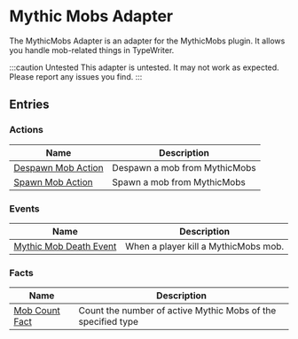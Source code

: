 # Mythic Mobs Adapter

The MythicMobs Adapter is an adapter for the MythicMobs plugin. It allows you handle mob-related things in TypeWriter.

:::caution Untested
This adapter is untested. It may not work as expected. Please report any issues you find.
:::

## Entries

### Actions

| Name | Description |
| ---- | ----------- |
| [Despawn Mob Action](MythicMobsAdapter/entries/action/despawn_mythicmobs_mob) | Despawn a mob from MythicMobs |
| [Spawn Mob Action](MythicMobsAdapter/entries/action/spawn_mythicmobs_mob) | Spawn a mob from MythicMobs |

### Events

| Name | Description |
| ---- | ----------- |
| [Mythic Mob Death Event](MythicMobsAdapter/entries/event/on_mythic_mob_die) | When a player kill a MythicMobs mob. |

### Facts

| Name | Description |
| ---- | ----------- |
| [Mob Count Fact](MythicMobsAdapter/entries/fact/mythic_mob_count_fact) | Count the number of active Mythic Mobs of the specified type |

